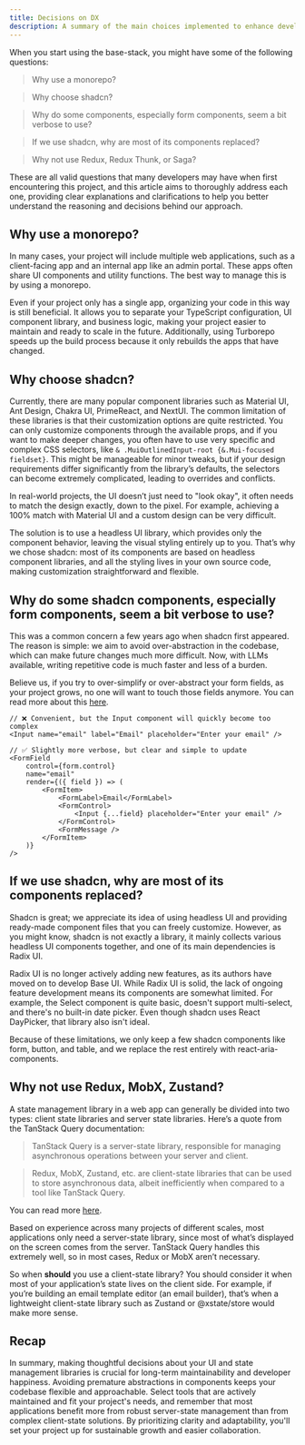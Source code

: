 ```yaml
---
title: Decisions on DX
description: A summary of the main choices implemented to enhance developer experience in this project, covering tools, best practices, and design patterns
---
```


When you start using the base-stack, you might have some of the following questions:

> Why use a monorepo?

> Why choose shadcn?

> Why do some components, especially form components, seem a bit verbose to use?

> If we use shadcn, why are most of its components replaced?

> Why not use Redux, Redux Thunk, or Saga?

These are all valid questions that many developers may have when first encountering this project, and this article aims to thoroughly address each one, providing clear explanations and clarifications to help you better understand the reasoning and decisions behind our approach.

## Why use a monorepo?
In many cases, your project will include multiple web applications, such as a client-facing app and an internal app like an admin portal.
These apps often share UI components and utility functions. The best way to manage this is by using a monorepo.

Even if your project only has a single app, organizing your code in this way is still beneficial. It allows you to separate your TypeScript configuration, UI component library, and business logic, making your project easier to maintain and ready to scale in the future.
Additionally, using Turborepo speeds up the build process because it only rebuilds the apps that have changed.

## Why choose shadcn?
Currently, there are many popular component libraries such as Material UI, Ant Design, Chakra UI, PrimeReact, and NextUI.
The common limitation of these libraries is that their customization options are quite restricted.
You can only customize components through the available props, and if you want to make deeper changes,
you often have to use very specific and complex CSS selectors, like `& .MuiOutlinedInput-root {&.Mui-focused fieldset}`.
This might be manageable for minor tweaks, but if your design requirements differ significantly from the library’s defaults, the 
selectors can become extremely complicated, leading to overrides and conflicts.

In real-world projects, the UI doesn’t just need to "look okay", 
it often needs to match the design exactly, down to the pixel. 
For example, achieving a 100% match with Material UI and a custom design can be very difficult.

The solution is to use a headless UI library, which provides only the component behavior, 
leaving the visual styling entirely up to you. That’s why we chose shadcn: most of its components are based on headless component libraries, 
and all the styling lives in your own source code, making customization straightforward and flexible.

## Why do some shadcn components, especially form components, seem a bit verbose to use?

This was a common concern a few years ago when shadcn first appeared.
The reason is simple: we aim to avoid over-abstraction in the codebase, which can make future changes much more difficult.
Now, with LLMs available, writing repetitive code is much faster and less of a burden.

Believe us, if you try to over-simplify or over-abstract your form fields, as your project grows, no one will want to touch those fields anymore.
You can read more about this [here](http://localhost:9009/docs/ui/philosophy#2-avoid-hasty-abstractions).

```tsx
// ❌ Convenient, but the Input component will quickly become too complex
<Input name="email" label="Email" placeholder="Enter your email" />

// ✅ Slightly more verbose, but clear and simple to update
<FormField
    control={form.control}
    name="email"
    render={({ field }) => (
        <FormItem>
            <FormLabel>Email</FormLabel>
            <FormControl>
                <Input {...field} placeholder="Enter your email" />
            </FormControl>
            <FormMessage />
        </FormItem>
    )}
/>
```

## If we use shadcn, why are most of its components replaced?
Shadcn is great; we appreciate its idea of using headless UI and providing ready-made component files that you can freely customize. 
However, as you might know, shadcn is not exactly a library, it mainly collects various headless UI components together, and one of its main dependencies is Radix UI. 

Radix UI is no longer actively adding new features, as its authors have moved on to develop Base UI.
While Radix UI is solid, the lack of ongoing feature development means its components are somewhat limited. For example, the Select component is quite basic, doesn't support multi-select, and there's no built-in date picker. 
Even though shadcn uses React DayPicker, that library also isn't ideal. 

Because of these limitations, we only keep a few shadcn components like form, button, and table, and we replace the rest entirely with react-aria-components.

## Why not use Redux, MobX, Zustand?
A state management library in a web app can generally be divided into two types: client state libraries and server state libraries.
Here’s a quote from the TanStack Query documentation:
> TanStack Query is a server-state library, responsible for managing asynchronous operations between your server and client.

> Redux, MobX, Zustand, etc. are client-state libraries that can be used to store asynchronous data, albeit inefficiently when compared to a tool like TanStack Query.

You can read more [here](https://tanstack.com/query/latest/docs/framework/react/guides/does-this-replace-client-state).

Based on experience across many projects of different scales, most applications only need a server-state library, since most of what’s displayed on the screen comes from the server.
TanStack Query handles this extremely well, so in most cases, Redux or MobX aren’t necessary.

So when **should** you use a client-state library?
You should consider it when most of your application’s state lives on the client side.
For example, if you’re building an email template editor (an email builder), that’s when a lightweight client-state library such as Zustand or @xstate/store would make more sense.

## Recap
In summary, making thoughtful decisions about your UI and state management libraries is crucial for long-term maintainability and developer happiness. Avoiding premature abstractions in components keeps your codebase flexible and approachable. Select tools that are actively maintained and fit your project's needs, and remember that most applications benefit more from robust server-state management than from complex client-state solutions. By prioritizing clarity and adaptability, you'll set your project up for sustainable growth and easier collaboration.
